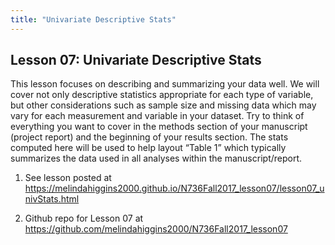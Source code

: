 ```yaml
---
title: "Univariate Descriptive Stats"
---
```


## Lesson 07: Univariate Descriptive Stats

This lesson focuses on describing and summarizing your data well. We will cover not only descriptive statistics appropriate for each type of variable, but other considerations such as sample size and missing data which may vary for each measurement and variable in your dataset. Try to think of everything you want to cover in the methods section of your manuscript (project report) and the beginning of your results section. The stats computed here will be used to help layout "Table 1" which typically summarizes the data used in all analyses within the manuscript/report.

1. See lesson posted at [https://melindahiggins2000.github.io/N736Fall2017_lesson07/lesson07_univStats.html](https://melindahiggins2000.github.io/N736Fall2017_lesson07/lesson07_univStats.html)

2. Github repo for Lesson 07 at [https://github.com/melindahiggins2000/N736Fall2017_lesson07](https://github.com/melindahiggins2000/N736Fall2017_lesson07)



